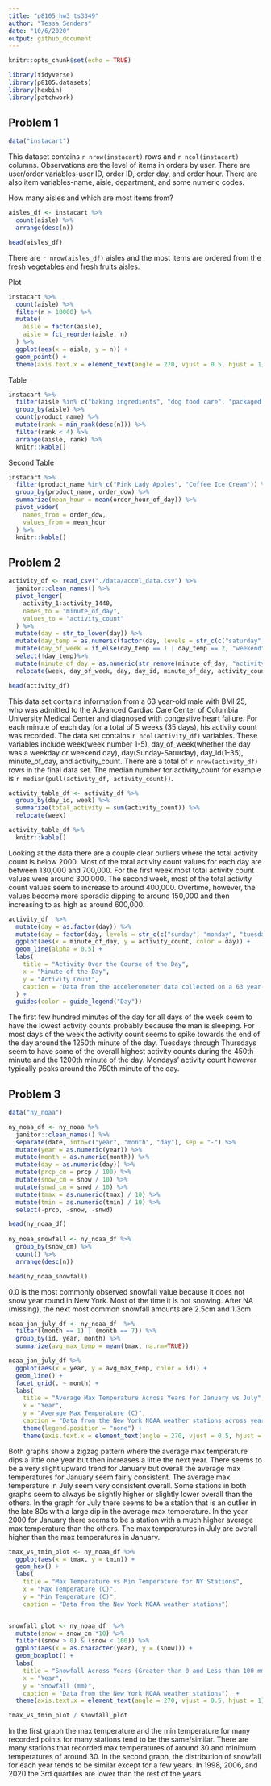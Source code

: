 ```yaml
---
title: "p8105_hw3_ts3349"
author: "Tessa Senders"
date: "10/6/2020"
output: github_document
---
```


```r
knitr::opts_chunk$set(echo = TRUE)
```

```r
library(tidyverse)
library(p8105.datasets)
library(hexbin)
library(patchwork)
```

## Problem 1


```r
data("instacart")
```
This dataset contains `r nrow(instacart)` rows and `r ncol(instacart)` columns.  Observations are the level of items in orders by user.  There are user/order variables-user ID, order ID, order day, and order hour.  There are also item variables-name, aisle, department, and some numeric codes.



How many aisles and which are most items from?

```r
aisles_df <- instacart %>%
  count(aisle) %>%
  arrange(desc(n))

head(aisles_df)
```
There are `r nrow(aisles_df)` aisles and the most items are ordered from the fresh vegetables and fresh fruits aisles. 


Plot

```r
instacart %>%
  count(aisle) %>%
  filter(n > 10000) %>%
  mutate(
    aisle = factor(aisle),
    aisle = fct_reorder(aisle, n)
  ) %>%
  ggplot(aes(x = aisle, y = n)) +
  geom_point() +
  theme(axis.text.x = element_text(angle = 270, vjust = 0.5, hjust = 1))
```

Table

```r
instacart %>%
  filter(aisle %in% c("baking ingredients", "dog food care", "packaged vegetables fruits")) %>%
  group_by(aisle) %>%
  count(product_name) %>%
  mutate(rank = min_rank(desc(n))) %>%
  filter(rank < 4) %>%
  arrange(aisle, rank) %>%
  knitr::kable()

```

Second Table

```r
instacart %>%
  filter(product_name %in% c("Pink Lady Apples", "Coffee Ice Cream")) %>%
  group_by(product_name, order_dow) %>%
  summarize(mean_hour = mean(order_hour_of_day)) %>%
  pivot_wider(
    names_from = order_dow,
    values_from = mean_hour
  ) %>%
  knitr::kable()

```


## Problem 2


```r
activity_df <- read_csv("./data/accel_data.csv") %>%
  janitor::clean_names() %>%
  pivot_longer(
    activity_1:activity_1440,
    names_to = "minute_of_day", 
    values_to = "activity_count"
  ) %>%
  mutate(day = str_to_lower(day)) %>%
  mutate(day_temp = as.numeric(factor(day, levels = str_c(c("saturday", "sunday", "monday", "tuesday", "wednesday", "thursday", "friday"))))) %>%
  mutate(day_of_week = if_else(day_temp == 1 | day_temp == 2, "weekend", "weekday")) %>%
  select(!day_temp)%>%
  mutate(minute_of_day = as.numeric(str_remove(minute_of_day, "activity_"))) %>%
  relocate(week, day_of_week, day, day_id, minute_of_day, activity_count)

head(activity_df)  
```
This data set contains information from a 63 year-old male with BMI 25, who was admitted to the Advanced Cardiac Care Center of Columbia University Medical Center and diagnosed with congestive heart failure.  For each minute of each day for a total of 5 weeks (35 days), his activity count was recorded.  The data set contains `r ncol(activity_df)` variables.  These variables include week(week number 1-5), day_of_week(whether the day was a weekday or weekend day), day(Sunday-Saturday), day_id(1-35), minute_of_day, and activity_count.  There are a total of `r nrow(activity_df)` rows in the final data set.  The median number for activity_count for example is `r median(pull(activity_df, activity_count))`.  


```r
activity_table_df <- activity_df %>% 
  group_by(day_id, week) %>%
  summarize(total_activity = sum(activity_count)) %>%
  relocate(week)

activity_table_df %>%
  knitr::kable()
```
Looking at the data there are a couple clear outliers where the total activity count is below 2000.  Most of the total activity count values for each day are between 130,000 and 700,000.  For the first week most total activity count values were around 300,000.  The second week, most of the total activity count values seem to increase to around 400,000.  Overtime, however, the values become more sporadic dipping to around 150,000 and then increasing to as high as around 600,000.


```r
activity_df  %>% 
  mutate(day = as.factor(day)) %>%
  mutate(day = factor(day, levels = str_c(c("sunday", "monday", "tuesday", "wednesday", "thursday", "friday", "saturday")))) %>%
  ggplot(aes(x = minute_of_day, y = activity_count, color = day)) + 
  geom_line(alpha = 0.5) + 
  labs(
    title = "Activity Over the Course of the Day",
    x = "Minute of the Day",
    y = "Activity Count",
    caption = "Data from the accelerometer data collected on a 63 year-old male with BMI 25"
  ) +
  guides(color = guide_legend("Day"))
```
The first few hundred minutes of the day for all days of the week seem to have the lowest activity counts probably because the man is sleeping.  For most days of the week the activity count seems to spike towards the end of the day around the 1250th minute of the day.  Tuesdays through Thursdays seem to have some of the overall highest activity counts during the 450th minute and the 1200th minute of the day.  Mondays' activity count however typically peaks around the 750th minute of the day.


## Problem 3


```r
data("ny_noaa")
```


```r
ny_noaa_df <- ny_noaa %>%
  janitor::clean_names() %>%
  separate(date, into=c("year", "month", "day"), sep = "-") %>%
  mutate(year = as.numeric(year)) %>%
  mutate(month = as.numeric(month)) %>%
  mutate(day = as.numeric(day)) %>%
  mutate(prcp_cm = prcp / 100) %>%
  mutate(snow_cm = snow / 10) %>%
  mutate(snwd_cm = snwd / 10) %>%
  mutate(tmax = as.numeric(tmax) / 10) %>%
  mutate(tmin = as.numeric(tmin) / 10) %>%
  select(-prcp, -snow, -snwd) 

head(ny_noaa_df)
 
ny_noaa_snowfall <- ny_noaa_df %>%
  group_by(snow_cm) %>%
  count() %>%
  arrange(desc(n))

head(ny_noaa_snowfall)


```
0.0 is the most commonly observed snowfall value because it does not snow year round in New York.  Most of the time it is not snowing.  After NA (missing), the next most common snowfall amounts are 2.5cm and 1.3cm.


```r
noaa_jan_july_df <- ny_noaa_df  %>% 
  filter((month == 1) | (month == 7)) %>%
  group_by(id, year, month) %>%
  summarize(avg_max_temp = mean(tmax, na.rm=TRUE))

noaa_jan_july_df %>%
  ggplot(aes(x = year, y = avg_max_temp, color = id)) + 
  geom_line() + 
  facet_grid(. ~ month) +
  labs(
    title = "Average Max Temperature Across Years for January vs July",
    x = "Year",
    y = "Average Max Temperature (C)",
    caption = "Data from the New York NOAA weather stations across years for January and July ") +
    theme(legend.position = "none") +
    theme(axis.text.x = element_text(angle = 270, vjust = 0.5, hjust = 1))
```
Both graphs show a zigzag pattern where the average max temperature dips a little one year but then increases a little the next year.  There seems to be a very slight upward trend for January but overall the average max temperatures for January seem fairly consistent.  The average max temperature in July seem very consistent overall.  Some stations in both graphs seem to always be slightly higher or slightly lower overall than the others.  In the graph for July there seems to be a station that is an outlier in the late 80s with a large dip in the average max temperature.  In the year 2000 for January there seems to be a station with a much higher average max temperature than the others.  The max temperatures in July are overall higher than the max temperatures in January.


```r
tmax_vs_tmin_plot <- ny_noaa_df %>%
  ggplot(aes(x = tmax, y = tmin)) + 
  geom_hex() + 
  labs(
    title = "Max Temperature vs Min Temperature for NY Stations",
    x = "Max Temperature (C)",
    y = "Min Temperature (C)",
    caption = "Data from the New York NOAA weather stations") 


snowfall_plot <- ny_noaa_df  %>% 
  mutate(snow = snow_cm *10) %>%
  filter((snow > 0) & (snow < 100)) %>%
  ggplot(aes(x = as.character(year), y = (snow))) + 
  geom_boxplot() + 
  labs(
    title = "Snowfall Across Years (Greater than 0 and Less than 100 mm)",
    x = "Year",
    y = "Snowfall (mm)",
    caption = "Data from the New York NOAA weather stations")  +
  theme(axis.text.x = element_text(angle = 270, vjust = 0.5, hjust = 1))

tmax_vs_tmin_plot / snowfall_plot

```
In the first graph the max temperature and the min temperature for many recorded points for many stations tend to be the same/similar.  There are many stations that recorded max temperatures of around 30 and minimum temperatures of around 30.  In the second graph, the distribution of snowfall for each year tends to be similar except for a few years.  In 1998, 2006, and 2020 the 3rd quartiles are lower than the rest of the years.










